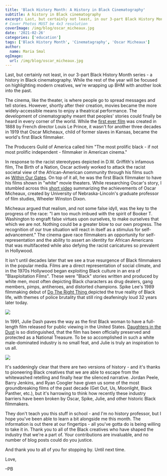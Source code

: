 ```yaml
---
title: 'Black History Month: A History in Black Cinematography'
subtitle: A history in Black cinematography
excerpt: Last, but certainly not least, in our 3-part Black History Month series – a history in Black cinematography. While the rest of the year will be focused on highlighting modern creatives, we’re wrapping up BHM with another look into the past.
# Cover Photos MUST be 4x3 resolution
coverImage: /img/blog/oscar_micheaux.jpg
date: '2021-02-26'
categories: ['education']
tags: ['Black History Month', 'Cinematagraphy', 'Oscar Micheaux']
author:
  name: Maria Smal
ogImage:
  url: /img/blog/oscar_micheaux.jpg
---
```


Last, but certainly not least, in our 3-part Black History Month series - a history in Black cinematography. While the rest of the year will be focused on highlighting modern creatives, we're wrapping up BHM with another look into the past.

The cinema, like the theater, is where people go to spread messages and tell stories. However, shortly after their creation, movies became the more widely-accessible means to enjoy a theatrical performance. The development of cinematography meant that peoples' stories could finally be heard in every corner of the world. While the [first ever film](<https://headsup.scoutlife.org/what-was-the-first-movie-ever-made/#:~:text=Roundhay%20Garden%20Scene%20(1888)&text=It's%20a%20short%20film%20directed,oldest%20surviving%20film%20in%20existence.>) was created in 1888 by French director Louis Le Prince, it wasn't for another three decades in 1919 that Oscar Micheaux, child of former slaves in Kansas, became the world's first Black filmmaker.

The Producers Guild of America called him "The most prolific black - if not most prolific independent - filmmaker in American cinema."

In response to the racist stereotypes depicted in D.W. Griffith's infamous film, The Birth of a Nation, Oscar actively worked to attack the racist societal view of the African-American community through his films such as [Within Our Gates](https://www.youtube.com/watch?v=h1E0NrcnwAE). On top of it all, he was the first Black filmmaker to have his films shown in "white" movie theaters. While researching Oscar's story, I stumbled across this [short video](https://youtu.be/SwfDPc3a2PI) summarizing the achievements of Oscar Micheaux, created by University of Nebraska-Lincoln's graduate professor of film studies, Wheeler Winston Dixon.

Micheaux argued that realism, and not some false idyll, was the key to the progress of the race: "I am too much imbued with the spirit of Booker T. Washington to engraft false virtues upon ourselves, to make ourselves that which we are not. Nothing could be a greater blow to our own progress. The recognition of our true situation will react in itself as a stimulus for self-advancement." The cinema gave race filmmakers an opportunity for self-representation and the ability to assert an identity for African Americans that was multifaceted while also defying the racist caricatures so prevalent in Hollywood.

It isn't until decades later that we see a true resurgence of Black filmmakers in the popular media. Films are a direct representation of social climate, and in the 1970s Hollywood began exploiting Black culture in an era of "Blaxploitation Films". These were "Black" stories written and produced by white men, most often depicting Black characters as drug dealers, gang members, pimps, antiheroes, and distorted champions. Spike Lee's 1989 filmmaking debut of [Do The Right Thing ](https://www.google.com/search?q=watch+do+the+right+thing+online&oq=watch+do+the+right+thing+online&aqs=chrome..69i57j0l7.3334j0j4&sourceid=chrome&ie=UTF-8)depicted the true reality of Black life, with themes of police brutality that still ring deafeningly loud 32 years later today.

![](https://cdn.pixelbakery.com/img/blog/021816_do-the-right-thing-2-590x320-1.jpg)

In 1991, Julie Dash paves the way as the first Black woman to have a full-length film released for public viewing in the United States. [Daughters in the Dust](https://www.amazon.com/Daughters-Dust-Cheryl-Lynn-Bruce/dp/B084DKNGF6) is so distinguished, that the film has been officially preserved and protected as a National Treasure. To be so accomplished in such a white male-dominated industry is no small feat, and Julie is truly an inspiration to us all.

![](https://cdn.pixelbakery.com/img/blog/julie-dash-queen-sugar-800x450.jpg)

It's saddeningly clear that there are two versions of history - and it's thanks to pioneering Black creatives that we are able to escape from the whitewashed retelling and finally hear the silenced narrative. Jordan Peele, Barry Jenkins, and Ryan Coogler have given us some of the most groundbreaking films of the past decade (Get Out, Us, Moonlight, Black Panther, etc.), but it's harrowing to think how recently these industry barriers have been broken by Oscar, Spike, Julie, and other historic Black filmmakers.

They don't teach you this stuff in school - and I'm no history professor, but I hope you've been able to learn a bit alongside me this month. The information is out there at our fingertips - all you've gotta do is being willing to take it in. Thank you to all of the Black creatives who have shaped the industry that we're a part of. Your contributions are invaluable, and no number of blog posts could do you justice.

And thank you to all of you for stopping by. Until next time.

Love,

–PB
